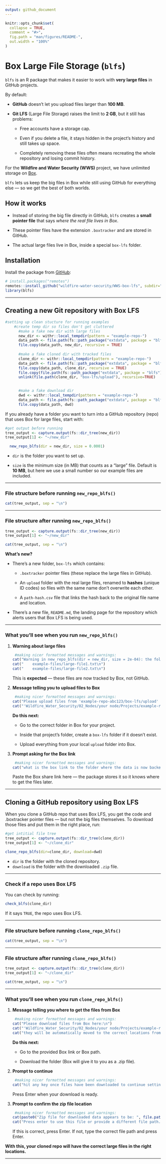 ```yaml
---
output: github_document
---
```


<!-- README.md is generated from README.Rmd. Please edit that file -->

```r
knitr::opts_chunk$set(
  collapse = TRUE,
  comment = "#>",
  fig.path = "man/figures/README-",
  out.width = "100%"
) 

```

# Box Large File Storage (`blfs`)

<!-- badges: start -->

<!-- badges: end -->

`blfs` is an R package that makes it easier to work with **very large files** in GitHub projects.

By default:

-   **GitHub** doesn’t let you upload files larger than **100 MB**.

-   **Git LFS** (Large File Storage) raises the limit to **2 GB**, but it still has problems:

    -   Free accounts have a storage cap.

    -   Even if you delete a file, it stays hidden in the project’s history and still takes up space.

    -   Completely removing these files often means recreating the whole repository and losing commit history.

For the **Wildfire and Water Security (WWS)** project, we have unlimited storage on [Box](https://www.box.com/home).

`blfs` lets us keep the big files in Box while still using GitHub for everything else — so we get the best of both worlds.


## How it works

-   Instead of storing the big file directly in GitHub, `blfs` creates a **small pointer file** that says *where the real file lives in Box*.

-   These pointer files have the extension `.boxtracker` and are stored in GitHub.

-   The actual large files live in Box, inside a special `box-lfs` folder.


## Installation

Install the package from [GitHub](https://github.com/):

```r
# install.packages("remotes")
remotes::install_github("wildfire-water-security/WWS-box-lfs", subdir="blfs")
library(blfs)
```

------------------------------------------------------------------------

## Creating a new Git repository with Box LFS

```r
#setting up clean stucture for running examples 
    #create temp dir so files don't get cluttered
      #make a fake new dir with large files 
      new_dir <- withr::local_tempdir(pattern = "example-repo-")
      data_path <- file.path(fs::path_package("extdata", package = "blfs"), "example-files")
      file.copy(data_path, new_dir, recursive = TRUE)
      
      #make a fake cloned dir with tracked files 
      clone_dir <- withr::local_tempdir(pattern = "example-repo-") 
      data_path <- file.path(fs::path_package("extdata", package = "blfs"), "box-lfs")
      file.copy(data_path, clone_dir, recursive = TRUE)
      file.copy(file.path(fs::path_package("extdata", package = "blfs"), "test.gitignore"), file.path(clone_dir, ".gitignore"))
      unlink(file.path(clone_dir, "box-lfs/upload"), recursive=TRUE)

      
      #make a fake download dir 
      dwd <- withr::local_tempdir(pattern = "example-repo-")     
      data_path <- file.path(fs::path_package("extdata", package = "blfs"), "box-lfs-zip.zip")
      file.copy(data_path, dwd)

```

If you already have a folder you want to turn into a GitHub repository (repo) that uses Box for large files, start with:

```r
#get output before running
tree_output <- capture.output(fs::dir_tree(new_dir))
tree_output[1] <- "~/new_dir"

```

```r
  new_repo_blfs(dir = new_dir, size = 0.0001) 
```

-   `dir` is the folder you want to set up.

-   `size` is the minimum size (in MB) that counts as a “large” file. Default is **10 MB**, but here we use a small number so our example files are included.

------------------------------------------------------------------------

### File structure before running `new_repo_blfs()`

```r
cat(tree_output, sep = "\n")
```

------------------------------------------------------------------------

### File structure after running `new_repo_blfs()`

```r
tree_output <- capture.output(fs::dir_tree(new_dir))
tree_output[1] <- "~/new_dir"

cat(tree_output, sep = "\n")
```

**What’s new?**

-   There's a new folder, `box-lfs` which contains:

    -   `.boxtracker` pointer files (these replace the large files in GitHub).

    -   An `upload` folder with the real large files, renamed to **hashes** (unique ID codes) so files with the same name don’t overwrite each other.

    -   A `path-hash.csv` file that links the hash back to the original file name and location.
-   There's a new file, `README.md`, the landing page for the repository which alerts users that Box LFS is being used.

------------------------------------------------------------------------

### What you’ll see when you run `new_repo_blfs()`

1.  **Warning about large files**

    ```r
     #making nicer formatted messages and warnings: 
    cat("Warning in new_repo_blfs(dir = new_dir, size = 2e-04): the following files will no longer be tracked by git:\n")
    cat("    example-files/large-file1.txt\n")
    cat("    example-files/large-file2.txt\n")

    ```

    This is **expected** — these files are now tracked by Box, not GitHub.

2.  **Message telling you to upload files to Box**

    ```r
     #making nicer formatted messages and warnings: 
    cat("Please upload files from 'example-repo-abc123/box-lfs/upload' to Box here:\n")
    cat("'Wildfire_Water_Security/02_Nodes/your node/Projects/example-repo-abc123/box-lfs'\n")

    ```

    **Do this next:**

    -   Go to the correct folder in Box for your project.

    -   Inside that project’s folder, create a `box-lfs` folder if it doesn’t exist.

    -   Upload everything from your local `upload` folder into Box.

3.  **Prompt asking for the Box link**

    ```r
     #making nicer formatted messages and warnings: 
    cat("what is the box link to the folder where the data is now backed up? ")
    ```

    Paste the Box share link here — the package stores it so it knows where to get the files later.

------------------------------------------------------------------------

## Cloning a GitHub repository using Box LFS

When you clone a GitHub repo that uses Box LFS, you get the code and .boxtracker pointer files — but not the big files themselves. To download those files and put them in the right place, run:

```r
#get intitial file tree 
tree_output <- capture.output(fs::dir_tree(clone_dir))
tree_output[1] <- "~/clone_dir"

```

```r
clone_repo_blfs(dir=clone_dir, download=dwd)
```

  -   `dir` is the folder with the cloned repository.
  -   `download` is the folder with the downloaded `.zip` file.


------------------------------------------------------------------------

### Check if a repo uses Box LFS

You can check by running:

```r
check_blfs(clone_dir)
```

If it says `TRUE`, the repo uses Box LFS.

------------------------------------------------------------------------

### File structure before running `clone_repo_blfs()`

```r
cat(tree_output, sep = "\n")
```

------------------------------------------------------------------------

### File structure after running `clone_repo_blfs()`

```r
tree_output <- capture.output(fs::dir_tree(clone_dir))
tree_output[1] <- "~/clone_dir"

cat(tree_output, sep = "\n")
```

------------------------------------------------------------------------

### What you’ll see when you run `clone_repo_blfs()`

1.  **Message telling you where to get the files from Box**

    ```r
     #making nicer formatted messages and warnings: 
    cat("Please download files from Box here:\n")
    cat("'Wildfire_Water_Security/02_Nodes/your node/Projects/example-repo-abc123/box-lfs'\n")
    cat("they will be automatically moved to the correct locations from your downloads folder")

    ```

    **Do this next:**
    
    - Go to the provided Box link or Box path.
    
    - Download the folder (Box will give it to you as a .zip file).

2.  **Prompt to continue**

    ```r
     #making nicer formatted messages and warnings: 
    cat("hit any key once files have been downloaded to continue setting up the repo")

    ```

    Press Enter when your download is ready.

3.  **Prompt to confirm the zip file location**

    ```r
     #making nicer formatted messages and warnings: 
    cat(paste0("Zip file for downloaded data appears to be: ", file.path("~/Downloads/box-lfs-zip.zip"), "\n"))
    cat("Press enter to use this file or provide a different file path.")

    ```

    If this is correct, press Enter. If not, type the correct file path and press Enter. 
    
**With this, your cloned repo will have the correct large files in the right locations.**

------------------------------------------------------------------------
